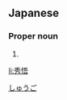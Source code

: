 ==Japanese==
{{ja-kanjitab|秀|悟}}

===Proper noun===
{{ja-pos|proper|しゅうご}}

# {{given name|male|lang=ja}}

[[Category:Japanese male given names|しゅうご]]

[[li:秀悟]]